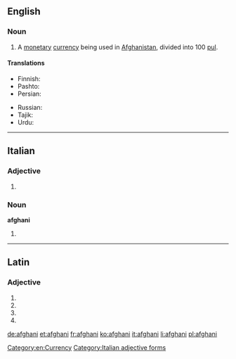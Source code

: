 {{also|Afghani}}
==English==

===Noun===
{{wikipedia|Afghan afghani}}
{{en-noun}}

# A [[monetary]] [[currency]] being used in [[Afghanistan]], divided into 100 [[pul]].

====Translations====
{{trans-top|national currency of Afghanistan}}
* Finnish: {{t+|fi|afgaani}}
* Pashto: {{t-|ps|فغانۍ|sc=ps-Arab}}
* Persian: {{t+|fa|افغانی|tr=afğâni}}
{{trans-mid}}
* Russian: {{t+|ru|афгани|m|tr=afgáni|sc=Cyrl}}
* Tajik: {{t-|tg|афғонӣ|tr=afğonī|sc=Cyrl}}
* Urdu: {{t-|ur|افغانی|tr=afġānī}}
{{trans-bottom}}

[[Category:en:Currency]]

----

==Italian==

===Adjective===
{{head|it}} {{g|m}}

# {{plural of|afghano|lang=it}}

===Noun===
'''afghani''' {{g|m}}

# {{plural of|afghano|lang=it}}

[[Category:Italian adjective forms]]

----

==Latin==

===Adjective===
{{la-adj-form|afghanī}}

# {{inflection of|afghanus||nom|m|p|lang=la}}
# {{inflection of|afghanus||gen|m|s|lang=la}}
# {{inflection of|afghanus||gen|n|s|lang=la}}
# {{inflection of|afghanus||voc|m|p|lang=la}}

[[de:afghani]]
[[et:afghani]]
[[fr:afghani]]
[[ko:afghani]]
[[it:afghani]]
[[li:afghani]]
[[pl:afghani]]